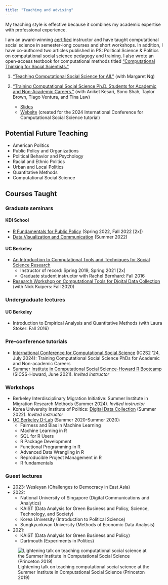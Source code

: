 ```yaml
---
title: "Teaching and advising"
---
```


My teaching style is effective because it combines my academic expertise with professional experience. 

I am an award-winning [certified](https://gsi.berkeley.edu/programs-services/certificate-program/) instructor and have taught computational social science in semester-long courses and short workshops. In addition, I have co-authored two articles published in PS: Political Science & Politics on computational social science pedagogy and training. I also wrote an open-access textbook for computational methods titled ["Computational Thinking for Social Scientists."](https://jaeyk.github.io/comp_thinking_social_science/)

1. ["Teaching Computational Social Science for All."](https://www.cambridge.org/core/journals/ps-political-science-and-politics/article/abs/teaching-computational-social-science-for-all/66EAB886BCF21C647E2387051D6A9BEF) (with Margaret Ng)

2. ["Training Computational Social Science Ph.D. Students for Academic and Non-Academic Careers."](https://www.cambridge.org/core/journals/ps-political-science-and-politics/article/training-computational-social-science-phd-students-for-academic-and-nonacademic-careers/1455690939833B9FFCAC664D4E412057?utm_source=hootsuite&utm_medium=twitter&utm_campaign=PSC_Sep23) (with Aniket Kesari, Sono Shah, Taylor Brown, Tiago Ventura, and Tina Law) 
   - [Slides](https://jaeyk.github.io/slides/training_css_phd.pdf)
   - [Website](https://github.com/jaeyk/ic2s2-training-css-tutorial) (created for the 2024 International Conference for Computational Social Science tutorial)

## Potential Future Teaching

- American Politics
- Public Policy and Organizations
- Political Behavior and Psychology 
- Racial and Ethnic Politics
- Urban and Local Politics
- Quantitative Methods
- Computational Social Science

## Courses Taught

### Graduate seminars

#### KDI School

- [R Fundamentals for Public Policy](https://github.com/KDIS-DSPPM/r-fundamentals) (Spring 2022, Fall 2022 [2x])
- [Data Visualization and Communication](https://github.com/KDIS-DSPPM/data-visualization) (Summer 2022)

#### UC Berkeley

- [An Introduction to Computational Tools and Techniques for Social Science Research](https://github.com/PS239T/spring_2021) 
  - Instructor of record: Spring 2019, Spring 2021 [2x]
  - Graduate student instructor with Rachel Bernhard: Fall 2016
- [Research Workshop on Computational Tools for Digital Data Collection](https://github.com/jaeyk/digital_data_collection_workshop) (with Nick Kuipers: Fall 2020)

### Undergraduate lectures

#### UC Berkeley

- Introduction to Empirical Analysis and Quantitative Methods (with Laura Stoker: Fall 2016)

### Pre-conference tutorials

- [International Conference for Computational Social Science](https://ic2s2-2024.org/tutorials) (IC2S2 '24, July 2024): Training Computational Social Science PhDs for Academic and Non-academic Careers
- [Summer Institute in Computational Social Science-Howard R Bootcamp](https://github.com/jaeyk/sicss-howard-r-boot-camp) (SICSS-Howard, June 2021). *Invited instructor*

### Workshops

- Berkeley Interdisciplinary Migration Initiative: Summer Institute in Migration Research Methods (Summer 2024). *Invited instructor*
- Korea University Institute of Politics: [Digital Data Collection](https://github.com/jaeyk/summer_digital_data_collection) (Summer 2022). *Invited instructor*
- [UC Berkeley D-Lab](https://github.com/dlab-berkeley) (Summer 2020-Summer 2020): 
  - Fairness and Bias in Machine Learning
  - Machine Learning in R
  - SQL for R Users
  - R Package Development
  - Functional Programming in R
  - Advanced Data Wrangling in R
  - Reproducible Project Management in R
  - R fundamentals

### Guest lectures

- 2023: Wesleyan (Challenges to Democracy in East Asia)
- 2022: 
  - National University of Singapore (Digital Communications and Analytics)
  - KAIST (Data Analysis for Green Business and Policy, Science, Technology, and Society)
  - Korea University (Introduction to Political Science)
  - Sungkyunkwan University (Methods of Economic Data Analysis)
- 2021: 
  - KAIST (Data Analysis for Green Business and Policy)
  - Dartmouth (Experiments in Politics)
  
::: center
![Lightening talk on teaching computational social science at the Summer Institute in Computational Social Science (Princeton 2019)](https://raw.githubusercontent.com/jaeyk/jaeyk.github.io/main/misc/teaching_css.jpg)
:::
